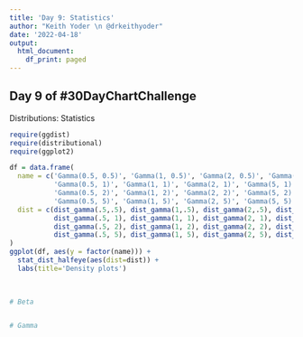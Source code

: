 ```yaml
---
title: 'Day 9: Statistics'
author: "Keith Yoder \n @drkeithyoder"
date: '2022-04-18'
output:
  html_document:
    df_print: paged
---
```


## Day 9 of \#30DayChartChallenge
Distributions: Statistics

```r
require(ggdist)
require(distributional)
require(ggplot2)
```

```r
df = data.frame(
  name = c('Gamma(0.5, 0.5)', 'Gamma(1, 0.5)', 'Gamma(2, 0.5)', 'Gamma(5, 0.5)',
           'Gamma(0.5, 1)', 'Gamma(1, 1)', 'Gamma(2, 1)', 'Gamma(5, 1)',
           'Gamma(0.5, 2)', 'Gamma(1, 2)', 'Gamma(2, 2)', 'Gamma(5, 2)',
           'Gamma(0.5, 5)', 'Gamma(1, 5)', 'Gamma(2, 5)', 'Gamma(5, 5)'),
  dist = c(dist_gamma(.5,.5), dist_gamma(1,.5), dist_gamma(2,.5), dist_gamma(5,.5),
           dist_gamma(.5, 1), dist_gamma(1, 1), dist_gamma(2, 1), dist_gamma(5, 1),
           dist_gamma(.5, 2), dist_gamma(1, 2), dist_gamma(2, 2), dist_gamma(5, 2),
           dist_gamma(.5, 5), dist_gamma(1, 5), dist_gamma(2, 5), dist_gamma(5, 5))
)
ggplot(df, aes(y = factor(name))) +
  stat_dist_halfeye(aes(dist=dist)) +
  labs(title='Density plots')
           
  

# Beta


# Gamma
```

